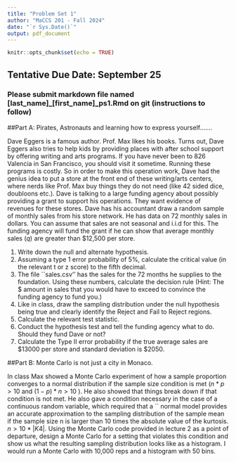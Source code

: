 ```yaml
---
title: "Problem Set 1"
author: "MaCCS 201 - Fall 2024"
date: "`r Sys.Date()`"
output: pdf_document
---
```


```r
knitr::opts_chunk$set(echo = TRUE)
```
## Tentative Due Date: September 25
### Please submit markdown file named [last_name]_[first_name]_ps1.Rmd on git (instructions to follow)

##Part A: Pirates, Astronauts and learning how to express yourself.......

Dave Eggers is a famous author. Prof. Max likes his books. Turns out, Dave Eggers also tries to help kids by providing places with after school support by offering writing and arts programs. If you have never been to 826 Valencia in San Francisco, you should visit it sometime. Running these programs is costly. So in order to make this operation work, Dave had the genius idea to put a store at the front end of these writing/arts centers, where nerds like Prof. Max buy things they do not need (like 42 sided dice, doubloons etc.). Dave is talking to a large funding agency about possibly providing a grant to support his operations. They want evidence of revenues for these stores. Dave has his accountant draw a random sample of monthly sales from his store network. He has data on 72 monthly sales in dollars. You can assume that sales are not seasonal and i.i.d for this. The funding agency will fund the grant if he can show that average monthly sales ($q$) are greater than $12,500 per store. 

1. Write down the null and alternate hypothesis.
2. Assuming a type 1 error probability of 5%, calculate the critical value (in the relevant t or z score) to the fifth decimal. 
3. The file ``sales.csv'' has the sales for the 72 months he supplies to the foundation. Using these numbers, calculate the decision rule (Hint: The $ amount in sales that you would have to exceed to convince the funding agency to fund you.)
4. Like in class, draw the sampling distribution under the null hypothesis being true and clearly identify the Reject and Fail to Reject regions. 
5. Calculate the relevant test statistic. 
6. Conduct the hypothesis test and tell the funding agency what to do. Should they fund Dave or not?
7. Calculate the Type II error probability if the true average sales are \$13000 per store and standard deviation is $2050.

##Part B: Monte Carlo is not just a city in Monaco. 

In class Max showed a Monte Carlo experiment of how a sample proportion converges to a normal distribution if the sample size condition is met ($n*p>10$ and $(1-p)*n>10$ ). He also showed that things break down if that condition is not met. He also gave a condition necessary in the case of a continuous random variable, which required that a `` normal model provides an accurate approximation to the sampling distribution of the sample mean if the sample size n is larger than 10 times the absolute value of the kurtosis.
$n > 10*|K4|$. Using the Monte Carlo code provided in lecture 2 as a point of departure, design a Monte Carlo for a setting that violates this condition and show us what the resulting sampling distribution looks like as a histogram. I would run a Monte Carlo with 10,000 reps and a histogram with 50 bins. 


